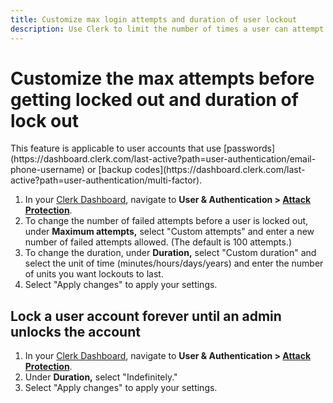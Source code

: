 ```yaml
---
title: Customize max login attempts and duration of user lockout
description: Use Clerk to limit the number of times a user can attempt to log in before they are locked out of their account and how long such lockouts last.
---
```


# Customize the max attempts before getting locked out and duration of lock out

<Callout type="info">
This feature is applicable to user accounts that use [passwords](https://dashboard.clerk.com/last-active?path=user-authentication/email-phone-username) or [backup codes](https://dashboard.clerk.com/last-active?path=user-authentication/multi-factor).
</Callout>

1. In your [Clerk Dashboard](https://dashboard.clerk.com/), navigate to **User & Authentication > [Attack Protection](https://dashboard.clerk.com/last-active?path=user-authentication/attack-protection)**.
2. To change the number of failed attempts before a user is locked out, under **Maximum attempts,** select "Custom attempts" and enter a new number of failed attempts allowed. (The default is 100 attempts.)
3. To change the duration, under **Duration,** select "Custom duration" and select the unit of time (minutes/hours/days/years) and enter the number of units you want lockouts to last.
4. Select "Apply changes" to apply your settings.

<Images
width={1512}
height={914}
src="/docs/images/userlock_custom-attempts-and-duration.png"
alt=" "
/>

## Lock a user account forever until an admin unlocks the account

1. In your [Clerk Dashboard](https://dashboard.clerk.com/), navigate to **User & Authentication > [Attack Protection](https://dashboard.clerk.com/last-active?path=user-authentication/attack-protection)**.
2. Under **Duration,** select "Indefinitely."
3. Select "Apply changes" to apply your settings.

<Images
width={1512}
height={914}
src="/docs/images/userlock_indefinite.png"
alt=" "
/>